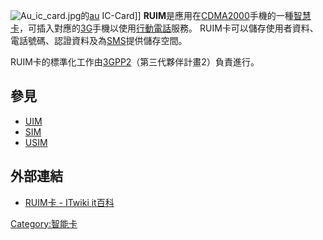 [[Image:Au_ic_card.jpg|thumb]]的[[Au_(行動電話)|au]] IC-Card]]
'''RUIM'''是應用在[[CDMA2000|CDMA2000]]手機的一種[[智慧卡|智慧卡]]，可插入對應的[[3G|3G]]手機以使用[[行動電話|行動電話]]服務。 RUIM卡可以儲存使用者資料、電話號碼、認證資料及為[[短信|SMS]]提供儲存空間。

RUIM卡的標準化工作由[[3GPP2|3GPP2]]（第三代夥伴計畫2）負責進行。

== 參見 ==
* [[UIM|UIM]]
* [[SIM|SIM]]
* [[USIM|USIM]]

== 外部連結 ==
*[https://web.archive.org/web/20100117124730/http://wiki.ccw.com.cn/RUIM%E5%8D%A1 RUIM卡 - ITwiki it百科]
{{digital-tech-stub}}
[[Category:智能卡|Category:智能卡]]